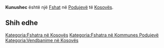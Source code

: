 {{Fshat në Kosovës
 | Emri                = Kunushec
| sqi_N_name = Kunushec
| sqi_N_FULL_NAME_RO = Kunushec
| sqi_N_FULL_NAME_ND_RO = Kunushec
| sqi_N_SORT_NAME_RG = KUNUSHEC
| sqi_N_FULL_NAME_RG = Kunushec
| sqi_N_FULL_NAME_ND_RG = Kunushec
| sqi_V_name = Kunushevc
| sqi_V_FULL_NAME_RO = Kunushevc Urëz Urëza Kunusheci Konushevc
| sqi_V_FULL_NAME_ND_RO = Kunushevc Urez Ureza Kunusheci Konushevc
| sqi_V_SORT_NAME_RG = KUNUSHEVC UREZ UREZA KUNUSHECI KONUSHEVC
| sqi_V_FULL_NAME_RG = Kunushevc Urëz Urëza Kunusheci Konushevc
| sqi_V_FULL_NAME_ND_RG = Kunushevc Urez Ureza Kunusheci Konushevc
| srp_N_name = Konjuševac
| srp_N_FULL_NAME_RO = Konjuševac
| srp_N_FULL_NAME_ND_RO = Konjusevac
| srp_N_SORT_NAME_RG = KONJUSEVAC
| srp_N_FULL_NAME_RG = Konjuševac
| srp_N_FULL_NAME_ND_RG = Konjusevac
| srp_NS_name = Коњушевац
| srp_NS_FULL_NAME_RO = Коњушевац
| srp_NS_FULL_NAME_ND_RO = Коњушевац
| srp_NS_SORT_NAME_RG = КОЊУШЕВАЦ
| srp_NS_FULL_NAME_RG = Коњушевац
| srp_NS_FULL_NAME_ND_RG = Коњушевац

 | Emri (Rasa dhanore) = 
 | Figura              = 
 | Shteti              = Kosovo
 | Komuna              = Podujevë
 | Kodi postar         = 
 | Sipërfaqja          = 

 | Popullsia           = 

 | Regj. i popullsisë  = 
 | Dend. e popullsisë  = 
 | Faqja zyrtare       = 
 <!--- Koordinatat ----> 
 | Gjerësia            = 42.854167
 | Gjatësia            = 21.169444
 | Lartësia            = 
}}
'''Kunushec''' është një [[Fshat]] në [[Podujevë]] të [[Kosovës]].

<!-- == Gjeografia == -->
<!-- == Historia == -->
<!-- == Demografia == -->
== Shih edhe ==
{{Komuna Podujevë}}
{{Kosovo-Administrata-Cung}}

[[Kategoria:Fshatra në Kosovës]]
[[Kategoria:Fshatra në Kommunes Podujevë]]
[[Kategoria:Vendbanime në Kosovës]]